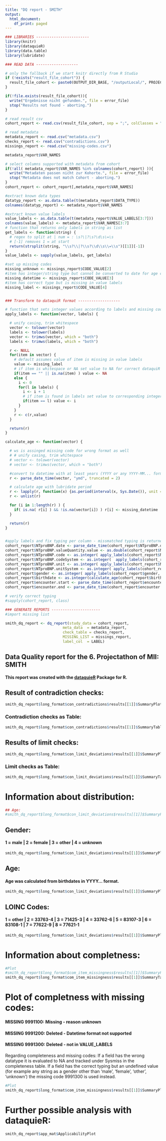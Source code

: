 ```yaml
---
title: "DQ report - SMITH"
output:
  html_document:
    df_print: paged
---
```



```r
### LIBRARIES ------------------------
library(knitr)
library(dataquieR)
library(data.table)
library(lubridate)

```

```r
### READ DATA -------------------

# only the fallback if we start knitr directly from R Studio
if (!exists("result_file_cohort")) {
  result_file_cohort <- paste0(OUTPUT_DIR_BASE, "/outputLocal/", PROJECT_NAME, "/Kohorte.csv")
}

if(!file.exists(result_file_cohort)){
  write("Ergebnisse nicht gefunden.", file = error_file)
  stop("Results not found - aborting.")
}

# read result csv
cohort_report <- read.csv(result_file_cohort, sep = ";", colClasses = "character")

# read metadata
metadata_report <- read.csv("metadata.csv")
checks_report <- read.csv("contradictions.csv")
missings_report <- read.csv("missing-codes.csv")

metadata_report$VAR_NAMES

# select columns supported with metadata from cohort
if(!all( metadata_report$VAR_NAMES %in% colnames(cohort_report) )){
  write("Metadaten passen nicht zur Kohorte.", file = error_file)
  stop("Metadata does not match Cohort - aborting.")
}
cohort_report <- cohort_report[,metadata_report$VAR_NAMES]

#extract known data types
datatyp_report <- as.data.table(t(metadata_report$DATA_TYPE))
colnames(datatyp_report) <- metadata_report$VAR_NAMES

#extract known value labels
value_labels <- as.data.table(t(metadata_report$VALUE_LABELS[3:7]))
colnames(value_labels) <- metadata_report$VAR_NAMES[3:7]
# function that returns only labels in string as list
get_labels <- function(string) {
  # regex to split at | num = : \s?\|?\s?\d\s\=\s
  # [-1] removes 1 = at start
  return(strsplit(string, "\\s?\\|?\\s?\\d\\s\\=\\s")[[1]][-1])
}
value_labels <- sapply(value_labels, get_labels)

#set up missing codes
missing_unknown <- missings_report$CODE_VALUE[2]
#item has integer/string type but cannot be converted to date for age calculation
missing_datetime <- missings_report$CODE_VALUE[3]
#item has correct type but is missing in value labels
missing_label <- missings_report$CODE_VALUE[4]


### Transform to dataquiR format -------------------

# function that sets integer values according to labels and missing codes
apply_labels <- function(vector, labels) {

  # unify casing, trim whitespace
  vector <- tolower(vector)
  labels <- tolower(labels)
  vector <- trimws(vector, which = "both")
  labels <- trimws(labels, which = "both")

  r <- NULL
  for(item in vector) {
    # default assumes value of item is missing in value labels
    value <- missing_label
    # if item is whitespace or NA set value to NA for correct dataquiR missingness
    if(item == "" || is.na(item) ) value <- NA
    else {
      i <- 0
      for(l in labels) {
        i <- i + 1
        # if item is found in labels set value to corresponding integer
        if(item == l) value <- i
      }
    }
    r <- c(r,value)
  }

  return(r)
}

calculate_age <- function(vector) {

  # ws is assinged missing code for wrong format as well
  # # unify casing, trim whitespace
  # vector <- tolower(vector)
  # vector <- trimws(vector, which = "both")

  #convert to datetime with at least years (YYYY or any YYYY-MM... format)
  r <- parse_date_time(vector, "ymd", truncated = 2)

  # calculate age with lubridate period
  r <- lapply(r, function(x) {as.period(interval(x, Sys.Date()), unit = "year")$year} )
  r <- unlist(r)

  for (i in 1:length(r) ) {
    if( is.na( r[i] ) && !is.na(vector[i]) ) r[i] <- missing_datetime
  }

  return(r)
}


#apply labels and fix typing per column - missmatched typing is returned as NA (NOT as missing code)
cohort_report$NTproBNP.date <- parse_date_time(cohort_report$NTproBNP.date, "ymd", truncated = 2)
cohort_report$NTproBNP.valueQuantity.value <- as.double(cohort_report$NTproBNP.valueQuantity.value)
cohort_report$NTproBNP.code <- as.integer( apply_labels(cohort_report$NTproBNP.code, value_labels$NTproBNP.code) )
cohort_report$NTproBNP.codeSystem <- as.integer(  apply_labels(cohort_report$NTproBNP.codeSystem, value_labels$NTproBNP.codeSystem) )
cohort_report$NTproBNP.unit <- as.integer( apply_labels(cohort_report$NTproBNP.unit, value_labels$NTproBNP.unit) )
cohort_report$NTproBNP.unitSystem <- as.integer( apply_labels(cohort_report$NTproBNP.unitSystem, value_labels$NTproBNP.unitSystem) )
cohort_report$gender <- as.integer( apply_labels(cohort_report$gender, value_labels$gender) )
cohort_report$birthdate <- as.integer(calculate_age(cohort_report$birthdate))
cohort_report$encounter.start <- parse_date_time(cohort_report$encounter.start, "ymd", truncated = 2)
cohort_report$encounter.end <- parse_date_time(cohort_report$encounter.end, "ymd", truncated = 2)

# verify correct typing
#sapply(cohort_report, class)

```

```r
### GENERATE REPORTS ----------------------
#import missing list

smith_dq_report <- dq_report(study_data = cohort_report,
                          meta_data  = metadata_report,
                          check_table = checks_report,
                          MISSING_LIST = missings_report,
                          label_col  = LABEL)

```

## Data Quality report for the 6. Projectathon of MII: SMITH

#### This report was created with the [dataquieR](https://dataquality.ship-med.uni-greifswald.de/tutorials2.html) Package for R.

## Result of contradiction checks:
```r

smith_dq_report$long_format$con_contradictions$results[[1]]$SummaryPlot


```

### Contradiction checks as Table:

```r

smith_dq_report$long_format$con_contradictions$results[[1]]$SummaryTable

```

## Results of limit checks:
```r

smith_dq_report$long_format$con_limit_deviations$results[[1]]$SummaryPlotList$ntprobnp

```

### Limit checks as Table:

```r

smith_dq_report$long_format$con_limit_deviations$results[[1]]$SummaryTable

```

# Information about distribution:

```r
## Age:
#smith_dq_report$long_format$con_limit_deviations$results[[1]]$SummaryPlotList$birthdate

```

## Gender:
#### 1 = male | 2 = female | 3 = other | 4 = unknown
```r

smith_dq_report$long_format$con_limit_deviations$results[[1]]$SummaryPlotList$gender

```

## Age:
#### Age was calculated from birthdates in YYYY... format.
```r

smith_dq_report$long_format$con_limit_deviations$results[[1]]$SummaryPlotList$age

```

## LOINC Codes:
#### 1 = other | 2 = 33763-4 | 3 = 71425-3 | 4 = 33762-6 | 5 = 83107-3 | 6 =  83108-1 | 7 = 77622-9 | 8 = 77621-1
```r

smith_dq_report$long_format$con_limit_deviations$results[[1]]$SummaryPlotList$NTproBNP.code

```


# Information about completness:

```r

#Plot
#smith_dq_report$long_format$com_item_missingness$results[[1]]$SummaryPlot
smith_dq_report$long_format$com_item_missingness$results[[1]]$SummaryTable


```

# Plot of completness with missing codes:
#### MISSING 9991100: Missing - reason unknown
#### MISSING 9991200: Deleted - Datetime format not supported
#### MISSING 9991300: Deleted - not in VALUE_LABELS
Regarding completeness and missing codes:
If a field has the wrong datatype it is evaluated to NA and tracked under Sysmiss in the completeness table. If a field has the correct typing but an undefined value (for example any string as a gender other than 'male', 'female', 'other', 'unknown') the missing code 9991300 is used instead.
```r

#Plot
smith_dq_report$long_format$com_item_missingness$results[[1]]$SummaryPlot


```

# Further possible analysis with dataquieR:
```r

smith_dq_report$app_mat$ApplicabilityPlot

```
